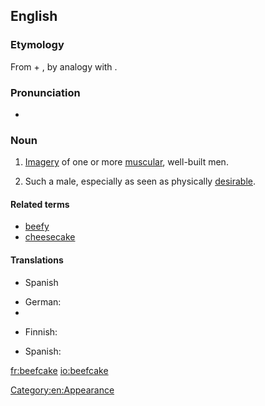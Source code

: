 ==English==
{{was wotd|2011|October|10}}
{{wikipedia}}
===Etymology===
From {{term|beef}} + {{term|cake}}, by analogy with {{term|cheesecake||(slang) an image of a sexy young woman}}.

===Pronunciation===
* {{IPA|/ˈbiːfˌkeɪk/}}

===Noun===
{{en-noun}}

# {{informal|uncountable}} [[imagery|Imagery]] of one or more [[muscular]], well-built men.
# {{informal|countable}} Such a male, especially as seen as physically [[desirable]].

====Related terms====
* [[beefy]]
* [[cheesecake]]

====Translations====
{{trans-top|imagery of muscular men}}
* Spanish {{t|es|músculo|m}}
{{trans-mid}}
* German: {{t|de|Muskelprotz|m}}
* {{trreq|es}}
{{trans-bottom}}

{{trans-top|muscular, desirable man}}
* Finnish: {{t|fi|lihaskimppu}}
{{trans-mid}}
* Spanish: {{t|es|galanes|m|p}}
{{trans-bottom}}

[[Category:en:Appearance]]

[[fr:beefcake]]
[[io:beefcake]]